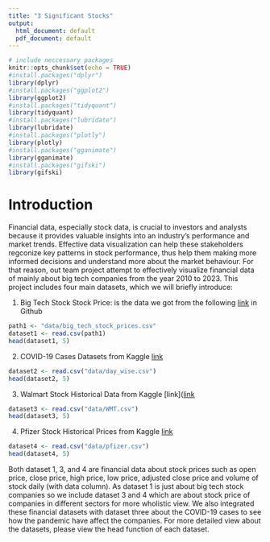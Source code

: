 ```yaml
---
title: "3 Significant Stocks"
output:
  html_document: default
  pdf_document: default
---
```

```r
# include neccessary packages
knitr::opts_chunk$set(echo = TRUE)
#install.packages("dplyr")
library(dplyr)
#install.packages("ggplot2")
library(ggplot2)
#install.packages("tidyquant")
library(tidyquant)
#install.packages("lubridate")
library(lubridate)
#install.packages("plotly")
library(plotly)
#install.packages("gganimate")
library(gganimate)
#install.packages("gifski")
library(gifski)
```

# Introduction 

Financial data, especially stock data, is crucial to investors and analysts because it provides valuable insights into an industry’s performance and market trends. Effective data visualization can help these stakeholders regconize key patterns in stock performance, thus help them making more informed decisions and understand more about the market behaviour. For that reason, out team project attempt to effectively visualize financial data of mainly about big tech companies from the year 2010 to 2023. This project includes four main datasets, which we will briefly introduce:

1. Big Tech Stock Stock Price: is the data we got from the following [link](https://github.com/rfordatascience/tidytuesday/blob/master/data/2023/2023-02-07/readme.md?fbclid=IwAR0tYp3YWBBJolVow9DS0khkzk4FFCjDRgktJuB5jpk5HbG-jTCykkfP378) in Github 

```r
path1 <- "data/big_tech_stock_prices.csv"
dataset1 <- read.csv(path1)
head(dataset1, 5)
```
2. COVID-19 Cases Datasets from Kaggle 
[link](https://www.kaggle.com/datasets/imdevskp/corona-virus-report?fbclid=IwAR0XJC4wFfcmDVaTEioVdreQpUodmvTpoJlSVXykIM9oyQ46aYaMI1rbffA)

```r
dataset2 <- read.csv("data/day_wise.csv")
head(dataset2, 5)
```

3. Walmart Stock Historical Data from Kaggle [link]([link](https://www.kaggle.com/datasets/namithadeshpande027/walmart-stock-historical-data?select=WMT.csv&fbclid=IwAR0TqcWKn4KY_1Sh7vmDWfAmFcyLKEE-LS55miSdsUY67Uou-BDQ660PY5A)

```r
dataset3 <- read.csv("data/WMT.csv")
head(dataset3, 5)
```

4. Pfizer Stock Historical Prices from Kaggle 
[link](https://finance.yahoo.com/quote/PFE/history?period1=1579651200&period2=1595808000&interval=1d&filter=history&frequency=1d&includeAdjustedClose=true)

```r

dataset4 <- read.csv("data/pfizer.csv")
head(dataset4, 5)
```
Both dataset 1, 3, and 4 are financial data about stock prices such as open price, close price, high price, low price, adjusted close price and volume of stock daily (with data column). As dataset 1 is just about big tech stock companies so we include dataset 3 and 4 which are about stock price of companies in different sectors for more wholistic view. We also integrated these financial datasets with dataset three about the COVID-19 cases to see how the pandemic have affect the companies. For more detailed view about the datasets, please view the head function of each dataset.

